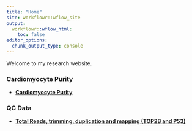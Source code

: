 ```yaml
---
title: "Home"
site: workflowr::wflow_site
output:
  workflowr::wflow_html:
    toc: false
editor_options:
  chunk_output_type: console
---
```


Welcome to my research website.

### **Cardiomyocyte Purity**  

- **[Cardiomyocyte Purity](https://sayanpaul01.github.io/ChIPSeq_project/Flow.html)**


### **QC Data**
- **[Total Reads, trimming, duplication and mapping (TOP2B and P53)](https://sayanpaul01.github.io/ChIPSeq_project/Total_Reads_and_Mapped_Reads_TOP2B_P53.html)**

